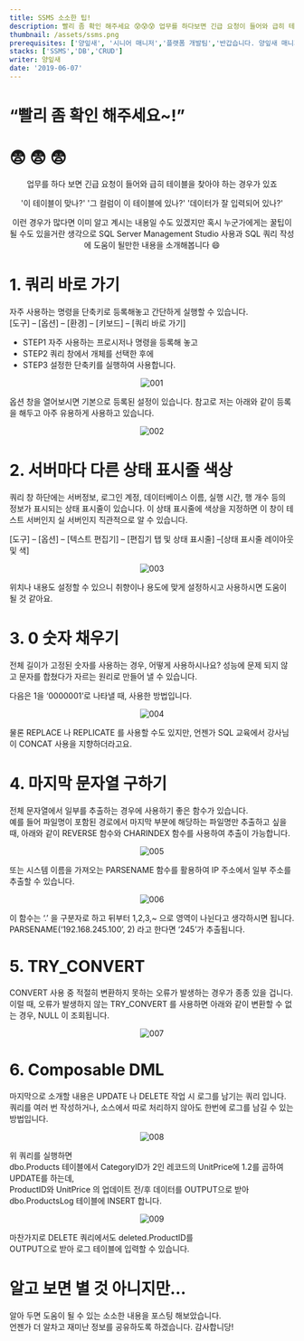 ---
title: SSMS 소소한 팁!
description: 빨리 좀 확인 해주세요 😰😰😰 업무를 하다보면 긴급 요청이 들어와 급히 테이블을 찾아야 하는 경우가 있죠
thumbnail: /assets/ssms.png
prerequisites: ['양잎새', '시니어 매니저','플랫폼 개발팀','반갑습니다. 양잎새 매니저입니다. 저는 유비케어에서 프론트엔드 개발을 담당하고 있습니다. 동물과 최신 기술에 관심이 많습니다.']
stacks: ['SSMS','DB','CRUD']
writer: 양잎새
date: '2019-06-07'
---

<p align="center">
<h1>“빨리 좀 확인 해주세요~!”</h1>
</p>

<p align="center">
<h1>😨 😨 😨</h1>
</p>

<p align="center">
업무를 하다 보면 긴급 요청이 들어와 급히 테이블을 찾아야 하는 경우가 있죠
</p>
<p align="center">
'이 테이블이 맞나?'  
'그 컬럼이 이 테이블에 있나?'  
'데이터가 잘 입력되어 있나?'  
</p>


<p align="center">
이런 경우가 많다면 이미 알고 계시는 내용일 수도 있겠지만  
혹시 누군가에게는 꿀팁이 될 수도 있을거란 생각으로 SQL Server Management Studio 사용과  
SQL 쿼리 작성에 도움이 될만한 내용을 소개해봅니다 😄  
</p>

# 1. 쿼리 바로 가기
자주 사용하는 명령을 단축키로 등록해놓고 간단하게 실행할 수 있습니다.  
[도구] – [옵션] – [환경] – [키보드] – [쿼리 바로 가기]

- STEP1 자주 사용하는 프로시저나 명령을 등록해 놓고
- STEP2 쿼리 창에서 개체를 선택한 후에
- STEP3 설정한 단축키를 실행하여 사용합니다.

<p align="center">
<img src={`/20190607_YSY_SSMS/001.png`} alt="001"/>
</p>

옵션 창을 열어보시면 기본으로 등록된 설정이 있습니다.
참고로 저는 아래와 같이 등록을 해두고 아주 유용하게 사용하고 있습니다.

<p align="center">
<img src={`/20190607_YSY_SSMS/002.png`} alt="002"/>
</p>

# 2. 서버마다 다른 상태 표시줄 색상

쿼리 창 하단에는 서버정보, 로그인 계정, 데이터베이스 이름, 실행 시간, 행 개수 등의 정보가 표시되는 상태 표시줄이 있습니다. 이 상태 표시줄에 색상을 지정하면 이 창이 테스트 서버인지 실 서버인지 직관적으로 알 수 있습니다.

[도구] – [옵션] – [텍스트 편집기] – [편집기 탭 및 상태 표시줄] –[상태 표시줄 레이아웃 및 색]

<p align="center">
<img src={`/20190607_YSY_SSMS/003.png`} alt="003"/>
</p>

위치나 내용도 설정할 수 있으니 취향이나 용도에 맞게 설정하시고 사용하시면 도움이 될 것 같아요.

# 3. 0 숫자 채우기

전체 길이가 고정된 숫자를 사용하는 경우, 어떻게 사용하시나요? 성능에 문제 되지 않고 문자를 합쳤다가 자르는 원리로 만들어 낼 수 있습니다.

다음은 1을 ‘0000001’로 나타낼 때, 사용한 방법입니다.

<p align="center">
<img src={`/20190607_YSY_SSMS/004.png`} alt="004"/>
</p>

물론 REPLACE 나 REPLICATE 를 사용할 수도 있지만, 언젠가 SQL 교육에서 강사님이 CONCAT 사용을 지향하더라고요.

# 4. 마지막 문자열 구하기

전체 문자열에서 일부를 추출하는 경우에 사용하기 좋은 함수가 있습니다.  
예를 들어 파일명이 포함된 경로에서 마지막 부분에 해당하는 파일명만 추출하고 싶을 때, 아래와 같이 REVERSE 함수와 CHARINDEX 함수를 사용하여 추출이 가능합니다.

<p align="center">
<img src={`/20190607_YSY_SSMS/005.png`} alt="005"/>
</p>

또는 시스템 이름을 가져오는 PARSENAME 함수를 활용하여 IP 주소에서 일부 주소를 추출할 수 있습니다.

<p align="center">
<img src={`/20190607_YSY_SSMS/006.png`} alt="006"/>
</p>

이 함수는 ‘.’ 을 구분자로 하고 뒤부터 1,2,3,~ 으로 영역이 나뉜다고 생각하시면 됩니다.  
PARSENAME(‘192.168.245.100’, 2) 라고 한다면 ‘245’가 추출됩니다.

# 5. TRY_CONVERT
CONVERT 사용 중 적절히 변환하지 못하는 오류가 발생하는 경우가 종종 있을 겁니다. 이럴 때, 오류가 발생하지 않는 TRY_CONVERT 를 사용하면 아래와 같이 변환할 수 없는 경우, NULL 이 조회됩니다.

<p align="center">
<img src={`/20190607_YSY_SSMS/007.png`} alt="007"/>
</p>

# 6. Composable DML

마지막으로 소개할 내용은 UPDATE 나 DELETE 작업 시 로그를 남기는 쿼리 입니다. 쿼리를 여러 번 작성하거나, 소스에서 따로 처리하지 않아도 한번에 로그를 남길 수 있는 방법입니다.

<p align="center">
<img src={`/20190607_YSY_SSMS/008.png`} alt="008"/>
</p>

위 쿼리를 실행하면  
dbo.Products 테이블에서 CategoryID가 2인 레코드의 UnitPrice에 1.2를 곱하여 UPDATE를 하는데,  
ProductID와 UnitPrice 의 업데이트 전/후 데이터를 OUTPUT으로 받아 dbo.ProductsLog 테이블에 INSERT 합니다.

<p align="center">
<img src={`/20190607_YSY_SSMS/009.png`} alt="009"/>
</p>

마찬가지로 DELETE 쿼리에서도 deleted.ProductID를  
OUTPUT으로 받아 로그 테이블에 입력할 수 있습니다.

# 알고 보면 별 것 아니지만…

알아 두면 도움이 될 수 있는 소소한 내용을 포스팅 해보았습니다.  
언젠가 더 알차고 재미난 정보를 공유하도록 하겠습니다. 감사합니당!